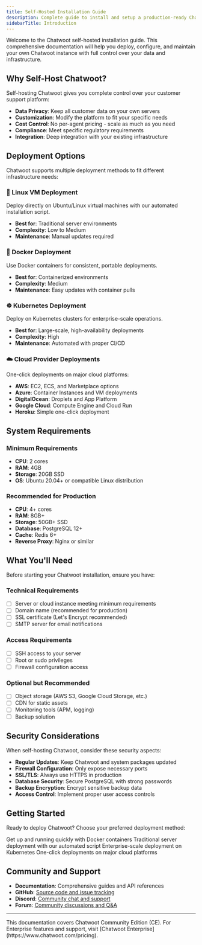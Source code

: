 ```yaml
---
title: Self-Hosted Installation Guide
description: Complete guide to install and setup a production-ready Chatwoot instance on your own infrastructure.
sidebarTitle: Introduction
---
```


Welcome to the Chatwoot self-hosted installation guide. This comprehensive documentation will help you deploy, configure, and maintain your own Chatwoot instance with full control over your data and infrastructure.

## Why Self-Host Chatwoot?

Self-hosting Chatwoot gives you complete control over your customer support platform:

- **Data Privacy**: Keep all customer data on your own servers
- **Customization**: Modify the platform to fit your specific needs
- **Cost Control**: No per-agent pricing - scale as much as you need
- **Compliance**: Meet specific regulatory requirements
- **Integration**: Deep integration with your existing infrastructure

## Deployment Options

Chatwoot supports multiple deployment methods to fit different infrastructure needs:

### 🐧 Linux VM Deployment
Deploy directly on Ubuntu/Linux virtual machines with our automated installation script.
- **Best for**: Traditional server environments
- **Complexity**: Low to Medium
- **Maintenance**: Manual updates required

### 🐳 Docker Deployment
Use Docker containers for consistent, portable deployments.
- **Best for**: Containerized environments
- **Complexity**: Medium
- **Maintenance**: Easy updates with container pulls

### ☸️ Kubernetes Deployment
Deploy on Kubernetes clusters for enterprise-scale operations.
- **Best for**: Large-scale, high-availability deployments
- **Complexity**: High
- **Maintenance**: Automated with proper CI/CD

### ☁️ Cloud Provider Deployments
One-click deployments on major cloud platforms:
- **AWS**: EC2, ECS, and Marketplace options
- **Azure**: Container Instances and VM deployments
- **DigitalOcean**: Droplets and App Platform
- **Google Cloud**: Compute Engine and Cloud Run
- **Heroku**: Simple one-click deployment

## System Requirements

### Minimum Requirements
- **CPU**: 2 cores
- **RAM**: 4GB
- **Storage**: 20GB SSD
- **OS**: Ubuntu 20.04+ or compatible Linux distribution

### Recommended for Production
- **CPU**: 4+ cores
- **RAM**: 8GB+
- **Storage**: 50GB+ SSD
- **Database**: PostgreSQL 12+
- **Cache**: Redis 6+
- **Reverse Proxy**: Nginx or similar

## What You'll Need

Before starting your Chatwoot installation, ensure you have:

### Technical Requirements
- [ ] Server or cloud instance meeting minimum requirements
- [ ] Domain name (recommended for production)
- [ ] SSL certificate (Let's Encrypt recommended)
- [ ] SMTP server for email notifications

### Access Requirements
- [ ] SSH access to your server
- [ ] Root or sudo privileges
- [ ] Firewall configuration access

### Optional but Recommended
- [ ] Object storage (AWS S3, Google Cloud Storage, etc.)
- [ ] CDN for static assets
- [ ] Monitoring tools (APM, logging)
- [ ] Backup solution

## Security Considerations

When self-hosting Chatwoot, consider these security aspects:

- **Regular Updates**: Keep Chatwoot and system packages updated
- **Firewall Configuration**: Only expose necessary ports
- **SSL/TLS**: Always use HTTPS in production
- **Database Security**: Secure PostgreSQL with strong passwords
- **Backup Encryption**: Encrypt sensitive backup data
- **Access Control**: Implement proper user access controls

## Getting Started

Ready to deploy Chatwoot? Choose your preferred deployment method:

<CardGroup cols={2}>
  <Card title="Quick Start with Docker" icon="docker" href="/self-hosted/deployment/docker">
    Get up and running quickly with Docker containers
  </Card>
  <Card title="Linux VM Installation" icon="server" href="/self-hosted/deployment/linux-vm">
    Traditional server deployment with our automated script
  </Card>
  <Card title="Kubernetes Deployment" icon="dharmachakra" href="/self-hosted/deployment/kubernetes">
    Enterprise-scale deployment on Kubernetes
  </Card>
  <Card title="Cloud Providers" icon="cloud" href="/self-hosted/cloud/aws">
    One-click deployments on major cloud platforms
  </Card>
</CardGroup>

## Community and Support

- **Documentation**: Comprehensive guides and API references
- **GitHub**: [Source code and issue tracking](https://github.com/chatwoot/chatwoot)
- **Discord**: [Community chat and support](https://discord.gg/cJXdrwS)
- **Forum**: [Community discussions and Q&A](https://github.com/chatwoot/chatwoot/discussions)

---

<Note>
This documentation covers Chatwoot Community Edition (CE). For Enterprise features and support, visit [Chatwoot Enterprise](https://www.chatwoot.com/pricing).
</Note> 